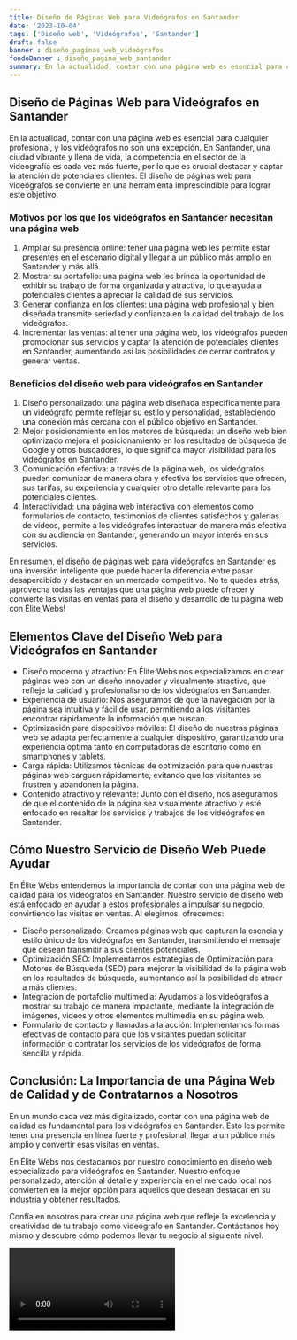 ```yaml
---
title: Diseño de Páginas Web para Videógrafos en Santander
date: '2023-10-04'
tags: ['Diseño web', 'Videógrafos', 'Santander']
draft: false
banner : diseño_paginas_web_videógrafos
fondoBanner : diseño_pagina_web_santander
summary: En la actualidad, contar con una página web es esencial para cualquier profesional, y los videógrafos no son una excepción. En Santander, una ciudad vibrante y llena de vida, la competencia en el sector de la videografía es cada vez más fuerte, por lo que es crucial destacar y captar la atención de potenciales clientes. El diseño de páginas web para videógrafos se convierte en una herramienta imprescindible para lograr este objetivo.
---
```


## Diseño de Páginas Web para Videógrafos en Santander

En la actualidad, contar con una página web es esencial para cualquier profesional, y los videógrafos no son una excepción. En Santander, una ciudad vibrante y llena de vida, la competencia en el sector de la videografía es cada vez más fuerte, por lo que es crucial destacar y captar la atención de potenciales clientes. El diseño de páginas web para videógrafos se convierte en una herramienta imprescindible para lograr este objetivo.

### Motivos por los que los videógrafos en Santander necesitan una página web
1. Ampliar su presencia online: tener una página web les permite estar presentes en el escenario digital y llegar a un público más amplio en Santander y más allá.
2. Mostrar su portafolio: una página web les brinda la oportunidad de exhibir su trabajo de forma organizada y atractiva, lo que ayuda a potenciales clientes a apreciar la calidad de sus servicios.
3. Generar confianza en los clientes: una página web profesional y bien diseñada transmite seriedad y confianza en la calidad del trabajo de los videógrafos.
4. Incrementar las ventas: al tener una página web, los videógrafos pueden promocionar sus servicios y captar la atención de potenciales clientes en Santander, aumentando así las posibilidades de cerrar contratos y generar ventas.

### Beneficios del diseño web para videógrafos en Santander
1. Diseño personalizado: una página web diseñada específicamente para un videógrafo permite reflejar su estilo y personalidad, estableciendo una conexión más cercana con el público objetivo en Santander.
2. Mejor posicionamiento en los motores de búsqueda: un diseño web bien optimizado mejora el posicionamiento en los resultados de búsqueda de Google y otros buscadores, lo que significa mayor visibilidad para los videógrafos en Santander.
3. Comunicación efectiva: a través de la página web, los videógrafos pueden comunicar de manera clara y efectiva los servicios que ofrecen, sus tarifas, su experiencia y cualquier otro detalle relevante para los potenciales clientes.
4. Interactividad: una página web interactiva con elementos como formularios de contacto, testimonios de clientes satisfechos y galerías de videos, permite a los videógrafos interactuar de manera más efectiva con su audiencia en Santander, generando un mayor interés en sus servicios.

En resumen, el diseño de páginas web para videógrafos en Santander es una inversión inteligente que puede hacer la diferencia entre pasar desapercibido y destacar en un mercado competitivo. No te quedes atrás, ¡aprovecha todas las ventajas que una página web puede ofrecer y convierte las visitas en ventas para el diseño y desarrollo de tu página web con Élite Webs!

<GifSeo />

<Cta />

## Elementos Clave del Diseño Web para Videógrafos en Santander
- Diseño moderno y atractivo: En Élite Webs nos especializamos en crear páginas web con un diseño innovador y visualmente atractivo, que refleje la calidad y profesionalismo de los videógrafos en Santander.
- Experiencia de usuario: Nos aseguramos de que la navegación por la página sea intuitiva y fácil de usar, permitiendo a los visitantes encontrar rápidamente la información que buscan.
- Optimización para dispositivos móviles: El diseño de nuestras páginas web se adapta perfectamente a cualquier dispositivo, garantizando una experiencia óptima tanto en computadoras de escritorio como en smartphones y tablets.
- Carga rápida: Utilizamos técnicas de optimización para que nuestras páginas web carguen rápidamente, evitando que los visitantes se frustren y abandonen la página.
- Contenido atractivo y relevante: Junto con el diseño, nos aseguramos de que el contenido de la página sea visualmente atractivo y esté enfocado en resaltar los servicios y trabajos de los videógrafos en Santander.

## Cómo Nuestro Servicio de Diseño Web Puede Ayudar
En Élite Webs entendemos la importancia de contar con una página web de calidad para los videógrafos en Santander. Nuestro servicio de diseño web está enfocado en ayudar a estos profesionales a impulsar su negocio, convirtiendo las visitas en ventas. Al elegirnos, ofrecemos:

- Diseño personalizado: Creamos páginas web que capturan la esencia y estilo único de los videógrafos en Santander, transmitiendo el mensaje que desean transmitir a sus clientes potenciales.
- Optimización SEO: Implementamos estrategias de Optimización para Motores de Búsqueda (SEO) para mejorar la visibilidad de la página web en los resultados de búsqueda, aumentando así la posibilidad de atraer a más clientes.
- Integración de portafolio multimedia: Ayudamos a los videógrafos a mostrar su trabajo de manera impactante, mediante la integración de imágenes, videos y otros elementos multimedia en su página web.
- Formulario de contacto y llamadas a la acción: Implementamos formas efectivas de contacto para que los visitantes puedan solicitar información o contratar los servicios de los videógrafos de forma sencilla y rápida.

## Conclusión: La Importancia de una Página Web de Calidad y de Contratarnos a Nosotros
En un mundo cada vez más digitalizado, contar con una página web de calidad es fundamental para los videógrafos en Santander. Esto les permite tener una presencia en línea fuerte y profesional, llegar a un público más amplio y convertir esas visitas en ventas.

En Élite Webs nos destacamos por nuestro conocimiento en diseño web especializado para videógrafos en Santander. Nuestro enfoque personalizado, atención al detalle y experiencia en el mercado local nos convierten en la mejor opción para aquellos que desean destacar en su industria y obtener resultados.

Confía en nosotros para crear una página web que refleje la excelencia y creatividad de tu trabajo como videógrafo en Santander. Contáctanos hoy mismo y descubre cómo podemos llevar tu negocio al siguiente nivel.

<Video />

<CtaBot job='Videógrafos' city='Santander'/>

<Gmaps query='Santander+españa+maps' />